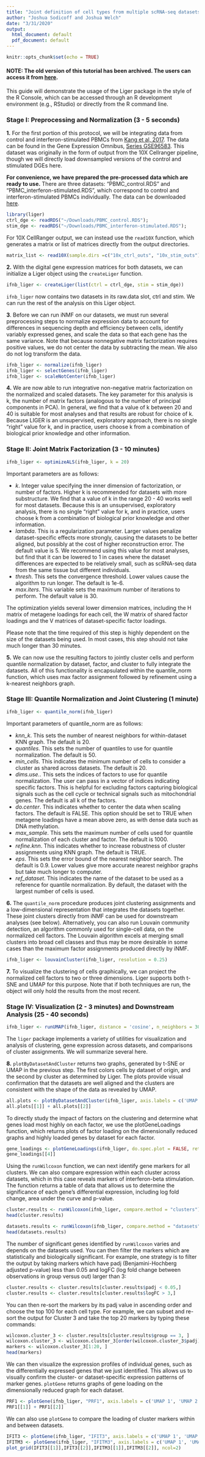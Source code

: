 ```yaml
---
title: "Joint definition of cell types from multiple scRNA-seq datasets"
author: "Joshua Sodicoff and Joshua Welch"
date: "3/31/2020"
output:
  html_document: default
  pdf_document: default
---
```


```r
knitr::opts_chunk$set(echo = TRUE)
```


#### NOTE: The old version of this tutorial has been archived. The users can access it from [here](https://macoskolab.github.io/liger/walkthrough_pbmc.html).

This guide will demonstrate the usage of the Liger package in the style of the R Console, which can be accessed through an R development environment (e.g., RStudio) or directly from the R command line.

### Stage I: Preprocessing and Normalization (3 - 5 seconds)

**1.** For the first portion of this protocol, we will be integrating data from control and interferon-stimulated PBMCs from [Kang et al, 2017](https://www.nature.com/articles/nbt.4042). The data can be found in the Gene Expression Omnibus, [Series GSE96583](https://www.ncbi.nlm.nih.gov/geo/query/acc.cgi?acc=GSE96583). This dataset was originally in the form of output from the 10X Cellranger pipeline, though we will directly load downsampled versions of the control and stimulated DGEs here.

**For convenience, we have prepared the pre-processed data which are ready to use.** There are three datasets: "PBMC_control.RDS" and "PBMC_interferon-stimulated.RDS", which correspond to control and interferon-stimulated PBMCs individually. The data can be downloaded [here](https://umich.app.box.com/s/n1xfpu9hplrknu6to6u9kvbktsqcql8t).

```r
library(liger)
ctrl_dge <- readRDS("~/Downloads/PBMC_control.RDS");
stim_dge <- readRDS("~/Downloads/PBMC_interferon-stimulated.RDS");
```

For 10X CellRanger output, we can instead use the `read10X` function, which generates a matrix or list of matrices directly from the output directories.

```r
matrix_list <- read10X(sample.dirs =c("10x_ctrl_outs", "10x_stim_outs"), sample.names = c("ctrl", "stim"), merge = F);
```

**2.** With the digital gene expression matrices for both datasets, we can initialize a Liger object using the `createLiger` function.

```r
ifnb_liger <- createLiger(list(ctrl = ctrl_dge, stim = stim_dge))
```

`ifnb_liger` now contains two datasets in its raw.data slot, ctrl and stim. We can run the rest of the analysis on this Liger object.

**3**. Before we can run iNMF on our datasets, we must run several preprocessing steps to normalize expression data to account for differences in sequencing depth and efficiency between cells, identify variably expressed genes, and scale the data so that each gene has the same variance. Note that because nonnegative matrix factorization requires positive values, we do not center the data by subtracting the mean. We also do not log transform the data.

```r
ifnb_liger <- normalize(ifnb_liger)
ifnb_liger <- selectGenes(ifnb_liger)
ifnb_liger <- scaleNotCenter(ifnb_liger)
```

**4.** We are now able to run integrative non-negative matrix factorization on the normalized and scaled datasets. The key parameter for this analysis is k, the number of matrix factors (analogous to the number of principal components in PCA). In general, we find that a value of k between 20 and 40 is suitable for most analyses and that results are robust for choice of k. Because LIGER is an unsupervised, exploratory approach, there is no single “right” value for k, and in practice, users choose k from a combination of biological prior knowledge and other information.

### Stage II: Joint Matrix Factorization (3 - 10 minutes)

```r
ifnb_liger <- optimizeALS(ifnb_liger, k = 20)
```

Important parameters are as follows:

* *k*. Integer value specifying the inner dimension of factorization, or number of factors. Higher k is recommended for datasets with more substructure. We find that a value of k in the range 20 - 40 works well for most datasets. Because this is an unsupervised, exploratory analysis, there is no single “right” value for k, and in practice, users choose k from a combination of biological prior knowledge and other information.
* *lambda*. This is a regularization parameter. Larger values penalize dataset-specific effects more strongly, causing the datasets to be better aligned, but possibly at the cost of higher reconstruction error. The default value is 5. We recommend using this value for most analyses, but find that it can be lowered to 1 in cases where the dataset differences are expected to be relatively small, such as scRNA-seq data from the same tissue but different individuals.
* *thresh*. This sets the convergence threshold. Lower values cause the algorithm to run longer. The default is 1e-6.
* *max.iters*. This variable sets the maximum number of iterations to perform. The default value is 30.

The optimization yields several lower dimension matrices, including the H matrix of metagene loadings for each cell, the W matrix of shared factor loadings and the V matrices of dataset-specific factor loadings.

Please note that the time required of this step is highly dependent on the size of the datasets being used. In most cases, this step should not take much longer than 30 minutes.

**5.** We can now use the resulting factors to jointly cluster cells and perform quantile normalization by dataset, factor, and cluster to fully integrate the datasets. All of this functionality is encapsulated within the quantile_norm function, which uses max factor assignment followed by refinement using a k-nearest neighbors graph.

### Stage III: Quantile Normalization and Joint Clustering (1 minute)

```r
ifnb_liger <- quantile_norm(ifnb_liger)
```

Important parameters of quantile_norm are as follows:

* *knn_k*. This sets the number of nearest neighbors for within-dataset KNN graph. The default is 20.
* *quantiles*. This sets the number of quantiles to use for quantile normalization. The default is 50.
* *min_cells*. This indicates the minimum number of cells to consider a cluster as shared across datasets. The default is 20.
* *dims.use.*. This sets the indices of factors to use for quantile normalization. The user can pass in a vector of indices indicating specific factors. This is helpful for excluding factors capturing biological signals such as the cell cycle or technical signals such as mitochondrial genes. The default is all k of the factors. 
* *do.center*. This indicates whether to center the data when scaling factors. The default is FALSE. This option should be set to TRUE when metagene loadings have a mean above zero, as with dense data such as DNA methylation.
* *max_sample*. This sets the maximum number of cells used for quantile normalization of each cluster and factor. The default is 1000.
* *refine.knn*. This indicates whether to increase robustness of cluster assignments using KNN graph. The default is TRUE.
* *eps*. This sets the error bound of the nearest neighbor search. The default is 0.9. Lower values give more accurate nearest neighbor graphs but take much longer to computer.
* *ref_dataset*. This indicates the name of the dataset to be used as a reference for quantile normalization. By default, the dataset with the largest number of cells is used.

**6.** The `quantile_norm` procedure produces joint clustering assignments and a low-dimensional representation that integrates the datasets together. These joint clusters directly from iNMF can be used for downstream analyses (see below). Alternatively, you can also run Louvain community detection, an algorithm commonly used for single-cell data, on the normalized cell factors. The Louvain algorithm excels at merging small clusters into broad cell classes and thus may be more desirable in some cases than the maximum factor assignments produced directly by iNMF.

```r
ifnb_liger <- louvainCluster(ifnb_liger, resolution = 0.25)
```

**7.** To visualize the clustering of cells graphically, we can project the normalized cell factors to two or three dimensions. Liger supports both t-SNE and UMAP for this purpose. Note that if both techniques are run, the object will only hold the results from the most recent.

### Stage IV: Visualization (2 - 3 minutes) and Downstream Analysis (25 - 40 seconds)

```r
ifnb_liger <- runUMAP(ifnb_liger, distance = 'cosine', n_neighbors = 30, min_dist = 0.3)
```

The `liger` package implements a variety of utilities for visualization and analysis of clustering, gene expression across datasets, and comparisons of cluster assignments. We will summarize several here.

**8.** `plotByDatasetAndCluster` returns two graphs, generated by t-SNE or UMAP in the previous step. The first colors cells by dataset of origin, and the second by cluster as determined by Liger. The plots provide visual confirmation that the datasets are well aligned and the clusters are consistent with the shape of the data as revealed by UMAP.

```r
all.plots <- plotByDatasetAndCluster(ifnb_liger, axis.labels = c('UMAP 1', 'UMAP 2'), return.plots = T)
all.plots[[1]] + all.plots[[2]]
```

To directly study the impact of factors on the clustering and determine what genes load most highly on each factor, we use the plotGeneLoadings function, which returns plots of factor loading on the dimensionally reduced graphs and highly loaded genes by dataset for each factor.

```r
gene_loadings <- plotGeneLoadings(ifnb_liger, do.spec.plot = FALSE, return.plots = TRUE)
gene_loadings[[4]]
```

Using the `runWilcoxon` function, we can next identify gene markers for all clusters. We can also compare expression within each cluster across datasets, which in this case reveals markers of interferon-beta stimulation. The function returns a table of data that allows us to determine the significance of each gene’s differential expression, including log fold change, area under the curve and p-value.

```r
cluster.results <- runWilcoxon(ifnb_liger, compare.method = "clusters")
head(cluster.results)
```

```r
datasets.results <- runWilcoxon(ifnb_liger, compare.method = "datasets")
head(datasets.results)
```

The number of significant genes identified by `runWilcoxon` varies and depends on the datasets used. You can then filter the markers which are statistically and biologically significant. For example, one strategy is to filter the output by taking markers which have padj (Benjamini-Hochberg adjusted p-value) less than 0.05 and logFC (log fold change between observations in group versus out) larger than 3:

```r
cluster.results <- cluster.results[cluster.results$padj < 0.05,]
cluster.results <- cluster.results[cluster.results$logFC > 3,]
```

You can then re-sort the markers by its padj value in ascending order and choose the top 100 for each cell type. For example, we can subset and re-sort the output for Cluster 3 and take the top 20 markers by typing these commands:

```r
wilcoxon.cluster_3 <- cluster.results[cluster.results$group == 3, ]
wilcoxon.cluster_3 <- wilcoxon.cluster_3[order(wilcoxon.cluster_3$padj), ]
markers <- wilcoxon.cluster_3[1:20, ]
head(markers)
```

We can then visualize the expression profiles of individual genes, such as the differentially expressed genes that we just identified. This allows us to visually confirm the cluster- or dataset-specific expression patterns of marker genes. `plotGene` returns graphs of gene loading on the dimensionally reduced graph for each dataset.

```r
PRF1 <- plotGene(ifnb_liger, "PRF1", axis.labels = c('UMAP 1', 'UMAP 2'), return.plots = T)
PRF1[[1]] + PRF1[[2]]
```

We can also use `plotGene` to compare the loading of cluster markers within and between datasets.

```r
IFIT3 <- plotGene(ifnb_liger, "IFIT3", axis.labels = c('UMAP 1', 'UMAP 2'), return.plots = TRUE)
IFITM3 <- plotGene(ifnb_liger, "IFITM3", axis.labels = c('UMAP 1', 'UMAP 2'), return.plots = TRUE)
plot_grid(IFIT3[[1]],IFIT3[[2]],IFITM3[[1]],IFITM3[[2]], ncol=2)
```
